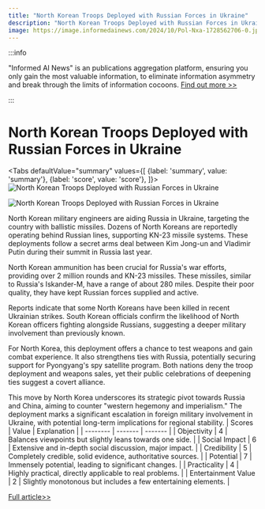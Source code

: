 ```yaml
---
title: "North Korean Troops Deployed with Russian Forces in Ukraine"
description: "North Korean Troops Deployed with Russian Forces in Ukraine"
image: https://image.informedainews.com/2024/10/Pol-Nxa-1728562706-0.jpg
---
```



:::info

"Informed AI News" is an publications aggregation platform, ensuring you only gain the most valuable information, to eliminate information asymmetry and break through the limits of information cocoons.  [Find out more >>](/)

:::

# North Korean Troops Deployed with Russian Forces in Ukraine


<Tabs
	defaultValue="summary"
	values={[
	{label: 'summary', value: 'summary'},
	{label: 'score', value: 'score'},
]}>
<TabItem value="summary">
<img
  src="https://image.informedainews.com/2024/10/Pol-Nxa-1728562706-0.jpg"
  alt="North Korean Troops Deployed with Russian Forces in Ukraine"
/>

<img
  src="https://image.informedainews.com/2024/10/Pol-ykH-1728562706-1.jpg"
  alt="North Korean Troops Deployed with Russian Forces in Ukraine"
/>



North Korean military engineers are aiding Russia in Ukraine, targeting the country with ballistic missiles. Dozens of North Koreans are reportedly operating behind Russian lines, supporting KN-23 missile systems. These deployments follow a secret arms deal between Kim Jong-un and Vladimir Putin during their summit in Russia last year.

North Korean ammunition has been crucial for Russia's war efforts, providing over 2 million rounds and KN-23 missiles. These missiles, similar to Russia's Iskander-M, have a range of about 280 miles. Despite their poor quality, they have kept Russian forces supplied and active.

Reports indicate that some North Koreans have been killed in recent Ukrainian strikes. South Korean officials confirm the likelihood of North Korean officers fighting alongside Russians, suggesting a deeper military involvement than previously known.

For North Korea, this deployment offers a chance to test weapons and gain combat experience. It also strengthens ties with Russia, potentially securing support for Pyongyang's spy satellite program. Both nations deny the troop deployment and weapons sales, yet their public celebrations of deepening ties suggest a covert alliance.

This move by North Korea underscores its strategic pivot towards Russia and China, aiming to counter "western hegemony and imperialism." The deployment marks a significant escalation in foreign military involvement in Ukraine, with potential long-term implications for regional stability.
</TabItem>
<TabItem value="score">
	| Scores     | Value   | Explanation |
	| -------- | ------- | ------- |
	| Objectivity  | 4    | Balances viewpoints but slightly leans towards one side.    |
	| Social Impact | 6     | Extensive and in-depth social discussion, major impact.    |
	| Credibility    | 5    | Completely credible, solid evidence, authoritative sources.    |
	| Potential    | 7    | Immensely potential, leading to significant changes.    |
	| Practicality    | 4    | Highly practical, directly applicable to real problems.    |
	| Entertainment Value    | 2    | Slightly monotonous but includes a few entertaining elements.    |
</TabItem>
</Tabs>

[Full article>>](https://www.theguardian.com/world/2024/oct/10/north-korea-engineers-deployed-russia-ukraine)
